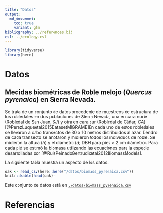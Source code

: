 ```yaml
---
title: "Datos"
output:  
  md_document:
    toc: true
    variant: gfm
bibliography: ../references.bib 
csl: ../ecology.csl
---
```



```r
library(tidyverse)
library(here)
```

# Datos 

## Medidas biométricas de Roble melojo (*Quercus pyrenaica*) en Sierra Nevada. 
Se trata de un conjunto de datos procedente de muestreos de estructura de los robledales en dos poblaciones de Sierra Nevada, una en cara norte (Robledal de San Juan, *SJ*) y otra en cara sur (Robledal de Cáñar, *CA*) [@PerezLuqueetal2015DatasetMIGRAME]En cada uno de estos robledales se llevaron a cabo transectos de 30 x 10 metros distribuidos al azar. Dendro de cada transecto se anotaron y midieron todos los individuos de roble. Se midieron la altura (*h*) y el diámetro (*d*; DBH para pies > 2 cm diámetro). Para cada pié se estimó la biomasa utilizando las ecuaciones para la especie desarrolladas por [@RuizPeinadoGertrudixetal2012BiomassModels]. 

La siguiente tabla muestra un aspecto de los datos.
```r
oak <- read_csv(here::here("/datos/biomass_pyrenaica.csv"))
knitr::kable(head(oak))
```

Este conjunto de datos está en [`./datos/biomass_pyrenaica.csv`](./datos/biomass_pyrenaica.csv)

# Referencias 

